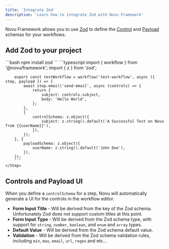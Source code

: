 ```yaml
---
title: 'Integrate Zod'
description: 'Learn how to integrate Zod with Novu Framework'
---
```


Novu Framework allows you to use [Zod](https://zod.dev/) to define the [Control](/framework/controls) and [Payload](/platform/concepts/payload) schemas for your workflows.

## Add Zod to your project

<Steps>
    <Step title="Install Zod Packages">
        ```bash
        npm install zod
        ```
    </Step>
    <Step title="Use Zod in your workflow">
        ```typescript
        import { workflow } from '@novu/framework';
        import { z } from 'zod';

        export const testWorkflow = workflow('test-workflow', async ({ step, payload }) => {
            await step.email('send-email', async (controls) => {
                return {
                    subject: controls.subject,
                    body: 'Hello World',
                };
            },
            {
                controlSchema: z.object({
                    subject: z.string().default('A Successful Test on Novu from {{userName}}'),
                }),
            });
        }, {
            payloadSchema: z.object({
                userName: z.string().default('John Doe'),
            }),
        });
        ```
    </Step>

</Steps>

## Controls and Payload UI

When you define a `controlSchema` for a step, Novu will automatically generate a UI for the controls in the workflow editor.

- **Form Input Title** - Will be derived from the key of the Zod schema. Unfortunately Zod does not support custom titles at this point.
- **Form Input Type** - Will be derived from the Zod schema type, with support for `string`, `number`, `boolean`, and `enum` and `array` types.
- **Default Value** - Will be derived from the Zod schema default value.
- **Validation** - Will be derived from the Zod schema validation rules, including `min`, `max`, `email`, `url`, `regex` and etc...
